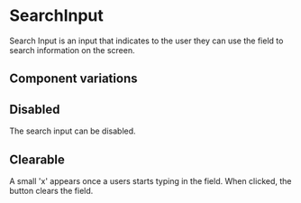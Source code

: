
<Meta of={Stories} />

# SearchInput

<Status variant="stable" />

Search Input is an input that indicates to the user they can use the field
to search information on the screen.

<Story of={Stories.Base} />
<Props />

## Component variations

## Disabled

The search input can be disabled.

<Story of={Stories.Disabled} />

## Clearable

A small 'x' appears once a users starts typing in the field. When clicked, the button clears the field.

<Story of={Stories.Clearable} />
